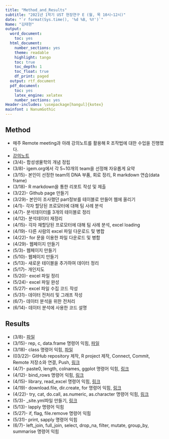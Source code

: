 ```yaml
---
title: "Method_and_Results"
subtitle: "2021년 1학기 UST 현장연구 E (월, 목 10시~12시)"
date: "`r format(Sys.time(), '%d %B, %Y')`"
Name: "김태현"
output:
  word_document:
    toc: yes
  html_document:
    number_sections: yes
    theme: readable
    highlight: tango
    toc: true
    toc_depth: 1
    toc_float: true
    df_print: paged
  output: rtf_document
  pdf_document:
    toc: yes
    latex_engine: xelatex
    number_sections: yes
Header-includes: \usepackage[hangul]{kotex}
mainfont : NanumGothic
---
```

## Method
* 매주 Remote meeting과 아래 강의노트를 활용해 R 조작법에 대한 수업을 진행했다.
* [강의노트](https://greendaygh.github.io/researchE2021/ResearchE-lecturenote.html)
* (3/4)- 합성생물학의 개념 정립
* (3/8)- igem.org에서 각 5~10개의 team을 선정해 자유롭게 요약
* (3/15)- 본인이 선정한 team의 DNA 부품, 회로 정리, R markdown 연습(data frame)
* (3/18)- R markdown을 통한 리포트 작성 및 제출
* (3/22)- Github page 만들기
* (3/29)- 본인이 조사했던 part정보를 테이블로 만들어 웹에 올리기
* (4/1)- 각자 할당된 프로모터에 대해 팀 사례 분석
* (4/7)- 분석데이터를 3개의 테이블로 정리
* (4/12)- 분석데이터 재정리
* (4/15)- 각자 재할당된 프로모터에 대해 팀 사례 분석, excel loading
* (4/19)- 다른 사람의 excel 파일 다운로드 및 병합
* (4/22)- for 문을 이용한 파일 다운로드 및 병합
* (4/29)- 웹페이지 만들기
* (5/3)- 웹페이지 만들기
* (5/10)- 웹페이지 만들기
* (5/13)- 새로운 테이블을 추가하여 데이터 정리
* (5/17)- 개인지도
* (5/20)- excel 파일 정리
* (5/24)- excel 파일 완성
* (5/27)- excel 파일 수집 코드 작성
* (5/31)- 데이터 전처리 및 그래프 작성
* (6/7)- 데이터 분석을 위한 전처리
* (6/14)- 데이터 분석에 사용한 코드 설명

## Results
* (3/8)- [파일](210311 현장연구_김태현_210311_160543.pdf)
* (3/15)- rep, c, data.frame 명령어 익힘, [파일](0315_김태현.pdf)
* (3/18)- class 명령어 익힘, [파일](Test_user03.pdf)
* (03/22)- GitHub repository 제작, R project 제작, Connect, Commit, Remote 저장소와 연결, Push, [링크](https://th-kim310.github.io/ResearchE/)
* (4/7)- paste0, length, colnames, ggplot 명령어 익힘, [링크](https://th-kim310.github.io/igemE/)
* (4/12)- bind_rows 명령어 익힘, [링크](https://th-kim310.github.io/igemE/)
* (4/15)- library, read_excel 명령어 익힘, [링크](https://th-kim310.github.io/igemE/)
* (4/19)- download.file, dir.create, for 명령어 익힘, [링크](https://th-kim310.github.io/igemE/)
* (4/22)- try, cat, do.call, as.numeric, as.character 명령어 익힘, [링크](https://th-kim310.github.io/igemE/)
* (5/3)- _site.yml파일 만들기, [링크](https://th-kim310.github.io/researcheweb/)
* (5/13)- lapply 명령어 익힘
* (5/27)- if, flag, file.remove 명령어 익힘
* (5/31)- print, sapply 명령어 익힘
* (6/7)- left_join, full_join, select, drop_na, filter, mutate, group_by, summarise 명령어 익힘










